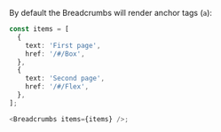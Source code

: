 By default the Breadcrumbs will render anchor tags (`a`):

```typescript jsx
const items = [
  {
    text: 'First page',
    href: '/#/Box',
  },
  {
    text: 'Second page',
    href: '/#/Flex',
  },
];

<Breadcrumbs items={items} />;
```
